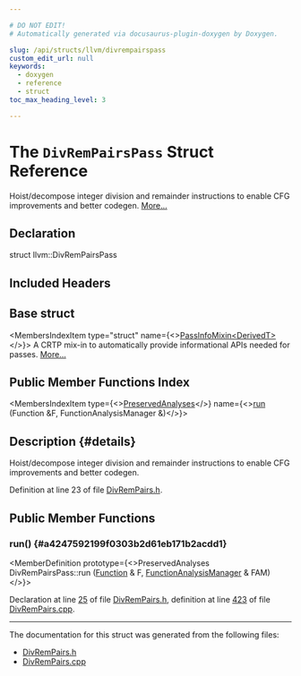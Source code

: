 ```yaml
---

# DO NOT EDIT!
# Automatically generated via docusaurus-plugin-doxygen by Doxygen.

slug: /api/structs/llvm/divrempairspass
custom_edit_url: null
keywords:
  - doxygen
  - reference
  - struct
toc_max_heading_level: 3

---
```





# The `DivRemPairsPass` Struct Reference

<DoxygenPage pluginConfig={pluginConfig}>

Hoist/decompose integer division and remainder instructions to enable CFG improvements and better codegen. <a href="#details">More...</a>

## Declaration

<CodeBlock>struct llvm::DivRemPairsPass</CodeBlock>

## Included Headers

<IncludesList>
<IncludesListItem
  filePath="llvm/Transforms/Scalar/DivRemPairs.h"
  permalink="/docs/api/files/include/include/llvm/include/llvm/transforms/include/llvm/transforms/scalar/divrempairs-h"
  isLocal="true" />
</IncludesList>

## Base struct

<MembersIndex>

<MembersIndexItem
  type="struct"
  name={<><a href="/docs/api/structs/llvm/passinfomixin">PassInfoMixin&lt;DerivedT&gt;</a></>}>
A CRTP mix-in to automatically provide informational APIs needed for passes. <a href="/docs/api/structs/llvm/passinfomixin/#details">More...</a>
</MembersIndexItem>

</MembersIndex>

## Public Member Functions Index

<MembersIndex>

<MembersIndexItem
  type={<><a href="/docs/api/classes/llvm/preservedanalyses">PreservedAnalyses</a></>}
  name={<><a href="#a4247592199f0303b2d61eb171b2acdd1">run</a> (Function &amp;F, FunctionAnalysisManager &amp;)</>}>
</MembersIndexItem>

</MembersIndex>

## Description {#details}

Hoist/decompose integer division and remainder instructions to enable CFG improvements and better codegen.

Definition at line 23 of file <a href="/docs/api/files/include/include/llvm/include/llvm/transforms/include/llvm/transforms/scalar/divrempairs-h">DivRemPairs.h</a>.

<SectionDefinition>

## Public Member Functions

### run() {#a4247592199f0303b2d61eb171b2acdd1}

<MemberDefinition
  prototype={<>PreservedAnalyses DivRemPairsPass::run (<a href="/docs/api/classes/llvm/function">Function</a> &amp; F, <a href="/docs/api/namespaces/llvm/#adce09a5a0de0e3177eb00e932734af2f">FunctionAnalysisManager</a> &amp; FAM)</>}>

Declaration at line <a href="/docs/api/files/include/include/llvm/include/llvm/transforms/include/llvm/transforms/scalar/divrempairs-h/#l00025">25</a> of file <a href="/docs/api/files/include/include/llvm/include/llvm/transforms/include/llvm/transforms/scalar/divrempairs-h">DivRemPairs.h</a>, definition at line <a href="/docs/api/files/lib/lib/transforms/lib/transforms/scalar/divrempairs-cpp/#l00423">423</a> of file <a href="/docs/api/files/lib/lib/transforms/lib/transforms/scalar/divrempairs-cpp">DivRemPairs.cpp</a>.
</MemberDefinition>

</SectionDefinition>

<hr/>

The documentation for this struct was generated from the following files:

<ul>
<li><a href="/docs/api/files/include/include/llvm/include/llvm/transforms/include/llvm/transforms/scalar/divrempairs-h">DivRemPairs.h</a></li>
<li><a href="/docs/api/files/lib/lib/transforms/lib/transforms/scalar/divrempairs-cpp">DivRemPairs.cpp</a></li>
</ul>

</DoxygenPage>
